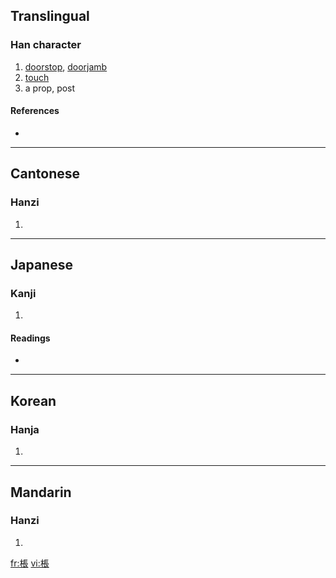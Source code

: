 {{see|枨}}
==Translingual==

===Han character===
{{Han char|rn=75|rad=木|as=08|sn=12|four=5193<sub>2</sub>|canj=木尸一女 (DSMV)}}

# [[doorstop]], [[doorjamb]]
# [[touch]]
# a prop, post

====References====
* {{Han ref|kx=0532.170|dkj=14936|dj=0920.230|hdz=21223.050|uh=68D6|ud=26838|bh=D9B3|bd=55731}}

----

==Cantonese==

===Hanzi===
{{yue-hanzi|jyut=|y=chaang4, chaam4 chaan5}}

# {{defn|Cantonese}}

----

==Japanese==

===Kanji===
{{ja-kanji|grade=|rs=木08}}

# {{defn|Japanese}}

====Readings====
* {{ja-readings|on=[[とう]] (tō), [[じょう]] (jō)|kun=[[はしら]] (hashira)}}

----

==Korean==

===Hanja===
{{ko-hanja|hangeul=정|eumhun=|rv=jeong|mr=chŏng|y=ceng}}

# {{defn|Korean}}

----

==Mandarin==

===Hanzi===
{{cmn-hanzi|sim=枨|pin=[[chéng]] ([[cheng2]])|wg=ch'eng<sup>2</sup>}}

# {{defn|Mandarin}}

[[fr:棖]]
[[vi:棖]]